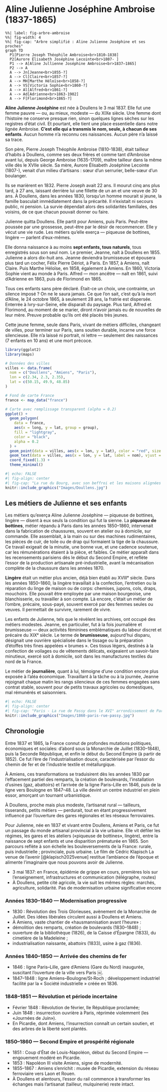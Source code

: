 # Aline Julienne Joséphine Ambroise (1837-1865) {#ajj}

```mermaid
%%| label: fig-arbre-ambroise
%%| fig-width: 4
%%| fig-cap: "Arbre simplifié : Aline Julienne Joséphine et ses proches"
graph TD
  P1[Pierre Joseph Théophile Ambroise<br>1810–1838]
  P2[Aurore Élisabeth Joséphine Lecointe<br>1807- ]  
  P1 --> A[Aline Jullienne Joséphine Ambroise<br>1837–1865]
  P2 --> A
  A --> Jn[Jeanne<br>1855‑?]
  A --> Cl[Claire<br>1857‑?]
  A --> MH[Marthe Héloïse<br>1858‑?]
  A --> VS[Victoria Sophie<br>1860‑?]
  A --> Al[Alfred<br>1861‑?]
  A --> Ad[Adrienne<br>1863‑1902]
  A --> F[Florimond<br>1865‑?]
```

**Aline Julienne Joséphine** est née à Doullens le 3 mai 1837. Elle fut une femme pauvre — ou, au mieux, modeste — du XIXe siècle. Une femme dont l’histoire ne conserve presque rien, sinon quelques lignes sèches sur les registres d’état civil. Et pourtant, elle tient une place essentielle dans notre lignée Ambroise. **C’est elle qui a transmis le nom, seule, à chacun de ses enfants**. Aucun homme n’a reconnu ces naissances. Aucun père n’a laissé sa trace.

Son père, Pierre Joseph Théophile Ambroise (1810-1838), était tailleur d’habits à Doullens, comme ses deux frères et comme tant d’Ambroise avant lui, depuis George Ambroise (1635-1709), maître tailleur dans la même ville dès le XVIIe siècle. Sa mère, Aurore Élisabeth Joséphine Lecointe (1807-), venait d’un milieu d’artisans : sœur d’un serrurier, belle-sœur d’un boulanger.

Ils se marièrent en 1832. Pierre Joseph avait 22 ans. Il mourut cinq ans plus tard, à 27 ans, laissant derrière lui une fillette de un an et une veuve de 30 ans. À Doullens, dans les années 1830, lorsqu’un homme mourait si jeune, la famille basculait immédiatement dans la précarité. Il n’existait ni secours public, ni pension. La survie dépendait alors des solidarités familiales, des voisins, de ce que chacun pouvait donner ou faire.

Julienne quitta Doullens. Elle partit pour Amiens, puis Paris. Peut-être poussée par une grossesse, peut-être par le désir de recommencer. Elle y vécut une vie rude. Les métiers qu’elle exerça — piqueuse de bottines, lingère — parlent d’eux-mêmes.

Elle donna naissance à au moins **sept enfants, tous naturels**, tous enregistrés sous son seul nom. Le premier, Jeanne, naît à Doullens en 1855. Julienne a alors dix-huit ans. Jeanne deviendra brumisseuse et épousera plus tard un cocher, Félix Pierre Dériot, à Paris. En 1857, à Amiens, naît Claire. Puis Marthe Héloïse, en 1858, également à Amiens. En 1860, Victoria Sophie vient au monde à Paris. Alfred — mon ancêtre — naît en 1861, suivi d’Adrienne en 1863, puis de Florimond en 1865.

Tous ces enfants sans père déclaré. Était-ce un choix, une contrainte, un silence imposé ? On ne le saura jamais. Ce que l’on sait, c’est qu’à la mort d’Aline, le 24 octobre 1865, à seulement 28 ans, la fratrie est dispersée. Enterrée à Ivry-sur-Seine, elle disparaît du paysage. Plus tard, Alfred et Florimond, au moment de se marier, diront n’avoir jamais eu de nouvelles de leur mère. Preuve probable qu’ils ont été placés très jeunes.

Cette jeune femme, seule dans Paris, vivant de métiers difficiles, changeant de villes, pour terminer sur Paris, sans soutien durable, incarne une force silencieuse. Elle n’a laissé ni portrait, ni lettre — seulement des naissances (7 enfants en 10 ans) et une mort précoce.



```r
library(ggplot2)
library(maps)

# Données des villes
villes <- data.frame(
  nom = c("Doullens", "Amiens", "Paris"),
  lon = c(2.34, 2.3, 2.35),
  lat = c(50.15, 49.9, 48.85)
)

# Fond de carte France
france <- map_data("france")

# Carte avec remplissage transparent (alpha = 0.2)
ggplot() +
  geom_polygon(
    data = france,
    aes(x = long, y = lat, group = group),
    fill = "lightgray",
    color = "black",
    alpha = 0.2
  ) +
  geom_point(data = villes, aes(x = lon, y = lat), color = "red", size = 3) +
  geom_text(data = villes, aes(x = lon, y = lat, label = nom), vjust = -1) +
  coord_fixed(1.3) +
  theme_minimal()
```



```r
#| echo: FALSE
#| fig-align: center
#| fig-cap: "La rue du Bourg, avec son beffroi et les maisons alignées le long du commerce central — un quartier vivant dès le XIXᵉ siècle."
knitr::include_graphics("Images/Doullens.jpg")
```





## Les métiers de Julienne et ses enfants

Les métiers qu’exerça Aline Julienne Joséphine — piqueuse de bottines, lingère — disent à eux seuls la condition qui fut la sienne. La **piqueuse de bottines**, métier répandu à Paris dans les années 1850–1860, intervenait dans la fabrication de chaussures, souvent en atelier ou à domicile, sur commande. Elle assemblait, à la main ou sur des machines rudimentaires, les pièces de cuir, de toile ou de drap qui formaient la tige de la chaussure. Ce travail exigeait de la minutie, une bonne vue, et une cadence soutenue, car les rémunérations étaient à la pièce, et faibles. Ce métier apparaît dans les recensements parisiens dès le début du Second Empire, et reflète l’essor de la production artisanale pré-industrielle, avant la mécanisation complète de la chaussure dans les années 1870.

**Lingère** était un métier plus ancien, déjà bien établi au XVIIIᵉ siècle. Dans les années 1850–1860, la lingère travaillait à la confection, l’entretien ou la réparation du linge de maison ou de corps: chemises, jupons, cols, draps, mouchoirs. Elle pouvait être employée par une maison bourgeoise, une blanchisserie, ou travailler à son compte. Là encore, c’était un métier de l’ombre, précaire, sous-payé, souvent exercé par des femmes seules ou veuves. Il permettait de survivre, rarement de vivre.

Les enfants de Julienne, tels que le révèlent les archives, ont occupé des métiers modestes. Jeanne, en particulier, fut à la fois journalière et brumisseuse — deux activités féminines emblématiques du labeur discret et précaire du XIXᵉ siècle. Le terme de **brumisseuse**, aujourd’hui disparu, désignait une ouvrière spécialisée dans le tissage ou la préparation d’étoffes très fines appelées « brumes ». Ces tissus légers, destinés à la confection de voilages ou de vêtements délicats, exigeaient un savoir-faire minutieux, exercé soit à domicile, soit dans les manufactures textiles du nord de la France. 

Le métier de **journalière**, quant à lui, témoigne d’une condition encore plus exposée à l’aléa économique. Travaillant à la tâche ou à la journée, Jeanne rejoignait chaque matin les rangs silencieux de ces femmes engagées sans contrat stable, souvent pour de petits travaux agricoles ou domestiques, mal rémunérés et saisonniers. 



```r
#| echo: FALSE
#| fig-align: center
#| fig-cap: "Paris - La rue de Passy dans le XVI° arrondissement de Paris : Avant 1860"
knitr::include_graphics("Images/1860-paris-rue-passy.jpg")
```

## Chronologie

Entre 1837 et 1865, la France connut de profondes mutations politiques, économiques et sociales: d’abord sous la Monarchie de Juillet (1830–1848), puis la Seconde République, et enfin le début du Second Empire (à partir de 1852). Ce fut l’ère de l’industrialisation douce, caractérisée par l’essor du chemin de fer et de l’industrie textile et métallurgique.

À Amiens, ces transformations se traduisirent dès les années 1830 par l’effacement partiel des remparts, la création de boulevards, l’installation d’usines (gaz, abattoirs) et l’arrivée de la ligne Paris–Lille en 1846, puis de la ligne vers Boulogne en 1847–48. La ville devint un centre industriel en plein essor, amorçant un tournant urbanistique.

À Doullens, proche mais plus modeste, l’artisanat rural — tailleurs, tisserands, petits métiers — perdurait, tout en étant progressivement influencé par l’ouverture des gares régionales et les réseaux ferroviaires.

Pour Julienne, née en 1837 et vivant entre Doullens, Amiens et Paris, ce fut un passage du monde artisanal provincial à la vie urbaine. Elle vit défiler les régimes, les gares et les ateliers («piqueuse de bottines», lingère), entre la naissance de sept enfants et une disparition prématurée en 1865. Son parcours reflète à son échelle les bouleversements de la France: rurale, puis industrielle ; provinciale, puis urbaine. Le film de Cédric Klapisch La venue de l’avenir [@klapisch2025venue] restitue l’ambiance de l’époque et alimente l’imaginaire que nous pouvons avoir de Julienne.

-   3 mai 1837: en France, épidémie de grippe en cours, premières lois sur l’enseignement, infrastructures et communication (télégraphe, routes)
-   À Doullens, petite cité agricole, la vie suit les mêmes règles: marchés, agriculture, solidarité. Pas de modernisation urbaine significative encore

### Années 1830–1840 — Modernisation progressive

-   1830 : Révolution des Trois Glorieuses, avènement de la Monarchie de Juillet. Des idées libérales circulent aussi à Doullens et Amiens.
-   À Amiens, vaste chantier de «hausmannisation avant l’heure» :
-   démolition des remparts, création de boulevards (1830–1848) ;
-   ouverture de la bibliothèque (1826), de la Caisse d’Épargne (1833), du cimetière de la Madeleine ;
-   industrialisation naissante, abattoirs (1833), usine à gaz (1836).

### Années 1840–1850 — Arrivée des chemins de fer

-   1846 : ligne Paris–Lille, gare d’Amiens (Gare du Nord) inaugurée, suscitant l’ouverture de la ville vers Paris ￼.
-   1847–1848 : ligne Amiens–Boulogne/St‑Roch ; développement industriel facilité par la « Société industrielle » créée en 1836.

### 1848–1851 — Révolution et période incertaine

-   Février 1848 : Révolution de février, IIe République proclamée;
-   Juin 1848 : insurrection ouvrière à Paris, réprimée violemment (les «Journées de Juin»).
-   En Picardie, dont Amiens, l’insurrection connaît un certain soutien, et des arbres de la liberté sont plantés.

### 1850–1860 — Second Empire et prospérité régionale

-   1851 : Coup d’État de Louis-Napoléon, début du Second Empire — engouement modéré en Picardie.
-   1853 : Napoléon III visite Amiens, signe de modernité.
-   1855–1867 : Amiens s’enrichit : musée de Picardie, extension du réseau ferroviaire vers Laon et Rouen.
-   À Doullens et alentours, l’essor du rail commence à transformer les échanges mais l’artisanat (tailleur, mulquinerie) reste intact.
